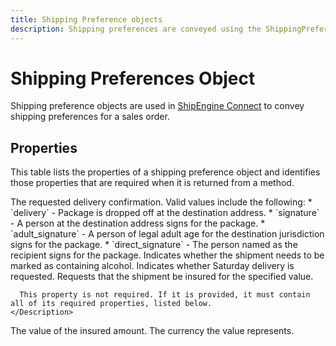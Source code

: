 ```yaml
---
title: Shipping Preference objects
description: Shipping preferences are conveyed using the ShippingPreference object.
---
```


Shipping Preferences Object
===============================================
Shipping preference objects are used in [ShipEngine Connect](./../../index.mdx) to convey shipping preferences
for a sales order.

Properties
-----------------------------------------------
This table lists the properties of a shipping preference object and identifies those properties that are required when
it is returned from a method.

<Reference>

  <Field name="deliveryConfirmationType" type="string" required={false}>
    <Description>
      The requested delivery confirmation. Valid values include the following:
      * `delivery` - Package is dropped off at the destination address.
      * `signature` - A person at the destination address signs for the package.
      * `adult_signature` - A person of legal adult age for the destination jurisdiction signs for the package.
      * `direct_signature` - The person named as the recipient signs for the package.
    </Description>
  </Field>

  <Field name="containsAlcohol" type="boolean" required={false}>
    <Description>
      Indicates whether the shipment needs to be marked as containing alcohol.
    </Description>
  </Field>

  <Field name="saturdayDelivery" type="boolean" required={false}>
    <Description>
      Indicates whether Saturday delivery is requested.
    </Description>
  </Field>

  <Field name="insuredValue" type="object" required={false}>
    <Description>
      Requests that the shipment be insured for the specified value.

      This property is not required. If it is provided, it must contain all of its required properties, listed below.
    </Description>
  </Field>

  <Field name="insuredValue.value" type="number" required={true}>
    <Description>
      The value of the insured amount.
    </Description>
  </Field>

  <Field name="insuredValue.currency" type="string" required={true}>
    <Description>
      The currency the value represents.
    </Description>
  </Field>

</Reference>





